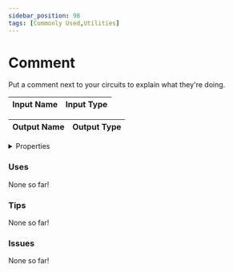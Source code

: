 ```yaml
---
sidebar_position: 98
tags: [Commonly Used,Utilities]
---
```


# Comment

Put a comment next to your circuits to explain what they're doing.




<EsbSvg />

| Input Name | Input Type |
|-----------|-----------|

| Output Name | Output Type |
|-----------|-----------|


<details>
  <summary>Properties</summary>
  <div>
    <div>
    <table>
      <thead>
        <tr>
          <th>Is beta required?</th>
          <th>❌</th>
        </tr>
        <tr>
          <th>Is this chip a trolling risk?</th>
          <th>❌</th>
        </tr>
        <tr>
          <th>Chip UUID</th>
          <th>83623f53-86b2-477d-bb2f-fe68f68ba617</th>
        </tr>
      </thead>
    </table>
    </div>
  </div>
</details>

### Uses

None so far!

### Tips

None so far!

### Issues

None so far!